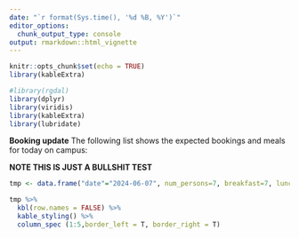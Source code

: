 ```yaml
---
date: "`r format(Sys.time(), '%d %B, %Y')`"
editor_options: 
  chunk_output_type: console
output: rmarkdown::html_vignette
---
```


```r
knitr::opts_chunk$set(echo = TRUE)
library(kableExtra)

#library(rgdal)
library(dplyr)
library(viridis) 
library(kableExtra)
library(lubridate)

```

**Booking update**
The following list shows the expected bookings and meals for today on campus:

**NOTE THIS IS JUST A BULLSHIT TEST**

```r
 
tmp <- data.frame("date"="2024-06-07", num_persons=7, breakfast=7, lunch=3, dinner=7)

tmp %>%
  kbl(row.names = FALSE) %>%
  kable_styling() %>% 
  column_spec (1:5,border_left = T, border_right = T) 

```

